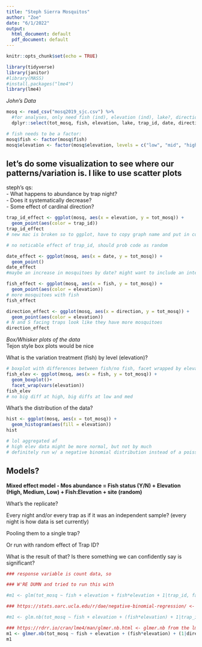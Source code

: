 ```yaml
---
title: "Steph Sierra Mosquitos"
author: "Zoe"
date: "6/1/2022"
output:
  html_document: default
  pdf_document: default
---
```


```r
knitr::opts_chunk$set(echo = TRUE)

library(tidyverse)
library(janitor)
#library(MASS)
#install.packages("lme4")
library(lme4)
```

*John’s Data*
```r
mosq <- read_csv("mosq2019_sjc.csv") %>% 
  #for analyses, only need fish (ind), elevation (ind), lake?, direction (ind) trap_id (random), date (random), tot_mosq(response var)
  dplyr::select(tot_mosq, fish, elevation, lake, trap_id, date, direction)

# fish needs to be a factor:
mosq$fish <- factor(mosq$fish)
mosq$elevation <- factor(mosq$elevation, levels = c("low", "mid", "high"))
```

## let's do some visualization to see where our patterns/variation is. I like to use scatter plots
steph's qs:  
- What happens to abundance by trap night?  
- Does it systematically decrease?   
- Some effect of cardinal direction?  
  
```r
trap_id_effect <- ggplot(mosq, aes(x = elevation, y = tot_mosq)) +
  geom_point(aes(color = trap_id))
trap_id_effect
# new mac is broken so to ggplot, have to copy graph name and put in console

# no noticable effect of trap_id, should prob code as random

date_effect <- ggplot(mosq, aes(x = date, y = tot_mosq)) +
  geom_point()
date_effect
#maybe an increase in mosquitoes by date? might want to include an interaction of date and elev in model

fish_effect <- ggplot(mosq, aes(x = fish, y = tot_mosq)) +
  geom_point(aes(color = elevation))
# more mosquitoes with fish
fish_effect

direction_effect <- ggplot(mosq, aes(x = direction, y = tot_mosq)) +
  geom_point(aes(color = elevation))
# N and S facing traps look like they have more mosquitoes
direction_effect

```

*Box/Whisker plots of the data*  
Tejon style box plots would be nice  
  
What is the variation treatment (fish) by level (elevation)?  

```r
# boxplot with differences between fish/no fish, facet wrapped by elevation (hi/med/lo)
fish_elev <- ggplot(mosq, aes(x = fish, y = tot_mosq)) +
  geom_boxplot()+
  facet_wrap(vars(elevation))
fish_elev
# no big diff at high, big diffs at low and med

```

What's the distribution of the data?
```r

hist <- ggplot(mosq, aes(x = tot_mosq)) +
  geom_histogram(aes(fill = elevation))
hist

# lol aggregated af
# high elev data might be more normal, but not by much
# definitely run w/ a negative binomial distribution instead of a poisson
```

## Models? 
**Mixed effect model - Mos abundance = Fish status (Y/N) + Elevation (High, Medium, Low) + Fish:Elevation + site (random)**

What’s the replicate?  

Every night and/or every trap as if it was an independent sample? (every night is how data is set currently)  

Pooling them to a single trap?  

Or run with random effect of Trap ID?  

What is the result of that? Is there something we can confidently say is significant?  

```r

### response variable is count data, so 

### W'RE DUMN and tried to run this with 

#m1 <- glm(tot_mosq ~ fish + elevation + fish*elevation + 1|trap_id, family = "binomial", link = "logit")

### https://stats.oarc.ucla.edu/r/dae/negative-binomial-regression/ <- doesnt work with mixed effects

#m1 <- glm.nb(tot_mosq ~ fish + elevation + (fish*elevation) + 1|trap_id, data = mosq, link = log)

### https://rdrr.io/cran/lme4/man/glmer.nb.html <- glmer.nb from the lme4 package does!
m1 <- glmer.nb(tot_mosq ~ fish + elevation + (fish*elevation) + (1|direction), data = mosq)
m1

```




